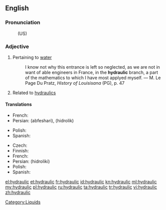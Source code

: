 ==English==

===Pronunciation===
: (US) {{SAMPA|/haI.drQ.lIk/}}

===Adjective===
{{en-adj|-}}

# Pertaining to [[water]]
#: I know not why this entrance is left so neglected, as we are not in want of able engineers in France, in the '''hydraulic''' branch, a part of the mathematics to which I have most applyed myself. &mdash; M. Le Page Du Pratz, ''History of Louisisana'' (PG), p. 47
# Related to [[hydraulics]]

====Translations====
{{trans-top|Having to do with water}}
* French: {{t+|fr|hydraulique}}
* Persian: {{fa-Arab|[[آبفشاری]]}} (abfeshari), {{fa-Arab|[[هیدرولیک]]}} (hidrolik)
{{trans-mid}}
* Polish: {{t-|pl|hydrauliczny|m}}
* Spanish: {{t-|es|hidráulico}}
{{trans-bottom}}

{{trans-top|Related to hydraulics}}
* Czech: {{t|cs|hydraulický|m}}
* Finnish: {{t+|fi|hydraulinen}}
* French: {{t+|fr|hydraulique}}
* Persian: {{fa-Arab|[[هیدرولیکی]]}} (hidroliki)
* Polish: {{t-|pl|hydrauliczny|m}}
* Spanish: {{t-|es|hidráulico}}
{{trans-mid}}
{{trans-bottom}}

[[Category:Liquids]]

[[el:hydraulic]]
[[et:hydraulic]]
[[fr:hydraulic]]
[[id:hydraulic]]
[[kn:hydraulic]]
[[ml:hydraulic]]
[[my:hydraulic]]
[[pl:hydraulic]]
[[ru:hydraulic]]
[[ta:hydraulic]]
[[tr:hydraulic]]
[[vi:hydraulic]]
[[zh:hydraulic]]
